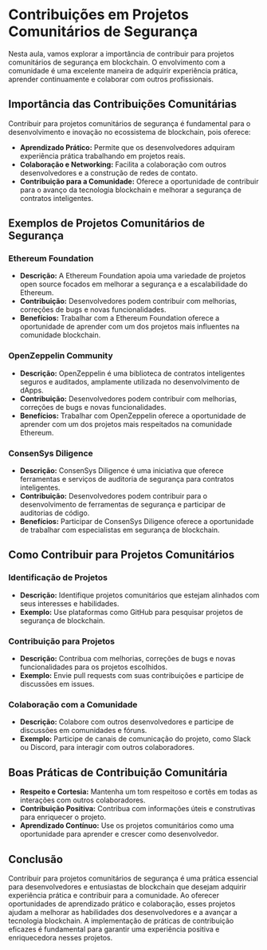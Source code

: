 # Contribuições em Projetos Comunitários de Segurança

Nesta aula, vamos explorar a importância de contribuir para projetos comunitários de segurança em blockchain. O envolvimento com a comunidade é uma excelente maneira de adquirir experiência prática, aprender continuamente e colaborar com outros profissionais.

## Importância das Contribuições Comunitárias

Contribuir para projetos comunitários de segurança é fundamental para o desenvolvimento e inovação no ecossistema de blockchain, pois oferece:

- **Aprendizado Prático:** Permite que os desenvolvedores adquiram experiência prática trabalhando em projetos reais.
- **Colaboração e Networking:** Facilita a colaboração com outros desenvolvedores e a construção de redes de contato.
- **Contribuição para a Comunidade:** Oferece a oportunidade de contribuir para o avanço da tecnologia blockchain e melhorar a segurança de contratos inteligentes.

## Exemplos de Projetos Comunitários de Segurança

### Ethereum Foundation

- **Descrição:** A Ethereum Foundation apoia uma variedade de projetos open source focados em melhorar a segurança e a escalabilidade do Ethereum.
- **Contribuição:** Desenvolvedores podem contribuir com melhorias, correções de bugs e novas funcionalidades.
- **Benefícios:** Trabalhar com a Ethereum Foundation oferece a oportunidade de aprender com um dos projetos mais influentes na comunidade blockchain.

### OpenZeppelin Community

- **Descrição:** OpenZeppelin é uma biblioteca de contratos inteligentes seguros e auditados, amplamente utilizada no desenvolvimento de dApps.
- **Contribuição:** Desenvolvedores podem contribuir com melhorias, correções de bugs e novas funcionalidades.
- **Benefícios:** Trabalhar com OpenZeppelin oferece a oportunidade de aprender com um dos projetos mais respeitados na comunidade Ethereum.

### ConsenSys Diligence

- **Descrição:** ConsenSys Diligence é uma iniciativa que oferece ferramentas e serviços de auditoria de segurança para contratos inteligentes.
- **Contribuição:** Desenvolvedores podem contribuir para o desenvolvimento de ferramentas de segurança e participar de auditorias de código.
- **Benefícios:** Participar de ConsenSys Diligence oferece a oportunidade de trabalhar com especialistas em segurança de blockchain.

## Como Contribuir para Projetos Comunitários

### Identificação de Projetos

- **Descrição:** Identifique projetos comunitários que estejam alinhados com seus interesses e habilidades.
- **Exemplo:** Use plataformas como GitHub para pesquisar projetos de segurança de blockchain.

### Contribuição para Projetos

- **Descrição:** Contribua com melhorias, correções de bugs e novas funcionalidades para os projetos escolhidos.
- **Exemplo:** Envie pull requests com suas contribuições e participe de discussões em issues.

### Colaboração com a Comunidade

- **Descrição:** Colabore com outros desenvolvedores e participe de discussões em comunidades e fóruns.
- **Exemplo:** Participe de canais de comunicação do projeto, como Slack ou Discord, para interagir com outros colaboradores.

## Boas Práticas de Contribuição Comunitária

- **Respeito e Cortesia:** Mantenha um tom respeitoso e cortês em todas as interações com outros colaboradores.
- **Contribuição Positiva:** Contribua com informações úteis e construtivas para enriquecer o projeto.
- **Aprendizado Contínuo:** Use os projetos comunitários como uma oportunidade para aprender e crescer como desenvolvedor.

## Conclusão

Contribuir para projetos comunitários de segurança é uma prática essencial para desenvolvedores e entusiastas de blockchain que desejam adquirir experiência prática e contribuir para a comunidade. Ao oferecer oportunidades de aprendizado prático e colaboração, esses projetos ajudam a melhorar as habilidades dos desenvolvedores e a avançar a tecnologia blockchain. A implementação de práticas de contribuição eficazes é fundamental para garantir uma experiência positiva e enriquecedora nesses projetos.
